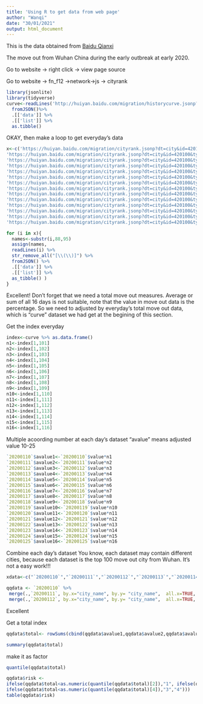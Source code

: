 ```yaml
---
title: 'Using R to get data from web page'
author: "Wanqi"
date: "30/01/2021"
output: html_document
---
```


This is the data obtained from [Baidu Qianxi](https://qianxi.baidu.com/2020/)

The move out from Wuhan China during the early outbreak at early 2020. 

Go to website -> right click -> view page source

Go to website -> fn_f12 ->network->js -> cityrank


```r
library(jsonlite)
library(tidyverse)
curve<-readLines('http://huiyan.baidu.com/migration/historycurve.jsonp?dt=city&id=420100&type=move_out&callback=')%>% str_remove_all("[\\(\\)]") %>%
  fromJSON()%>%
  .[['data']] %>%
  .[['list']] %>%
  as.tibble()
```


OKAY, then make a loop to get everyday's data
```r
x<-c('https://huiyan.baidu.com/migration/cityrank.jsonp?dt=city&id=420100&type=move_out&date=20200110&callback=', 'https://huiyan.baidu.com/migration/cityrank.jsonp?dt=city&id=420100&type=move_out&date=20200111&callback=', 'https://huiyan.baidu.com/migration/cityrank.jsonp?dt=city&id=420100&type=move_out&date=20200112&callback=',
'https://huiyan.baidu.com/migration/cityrank.jsonp?dt=city&id=420100&type=move_out&date=20200113&callback=',
'https://huiyan.baidu.com/migration/cityrank.jsonp?dt=city&id=420100&type=move_out&date=20200114&callback=',
'https://huiyan.baidu.com/migration/cityrank.jsonp?dt=city&id=420100&type=move_out&date=20200115&callback=',
'https://huiyan.baidu.com/migration/cityrank.jsonp?dt=city&id=420100&type=move_out&date=20200116&callback=',
'https://huiyan.baidu.com/migration/cityrank.jsonp?dt=city&id=420100&type=move_out&date=20200117&callback=',
'https://huiyan.baidu.com/migration/cityrank.jsonp?dt=city&id=420100&type=move_out&date=20200118&callback=',
'https://huiyan.baidu.com/migration/cityrank.jsonp?dt=city&id=420100&type=move_out&date=20200119&callback=',
'https://huiyan.baidu.com/migration/cityrank.jsonp?dt=city&id=420100&type=move_out&date=20200120&callback=',
'https://huiyan.baidu.com/migration/cityrank.jsonp?dt=city&id=420100&type=move_out&date=20200121&callback=',
'https://huiyan.baidu.com/migration/cityrank.jsonp?dt=city&id=420100&type=move_out&date=20200122&callback=',
'https://huiyan.baidu.com/migration/cityrank.jsonp?dt=city&id=420100&type=move_out&date=20200123&callback=',
'https://huiyan.baidu.com/migration/cityrank.jsonp?dt=city&id=420100&type=move_out&date=20200124&callback=',
'https://huiyan.baidu.com/migration/cityrank.jsonp?dt=city&id=420100&type=move_out&date=20200125&callback=')
```

```r
for (i in x){
  names<-substr(i,88,95)
  assign(names,
  readLines(i) %>% 
  str_remove_all("[\\(\\)]") %>%
  fromJSON() %>%
  .[['data']] %>%
  .[['list']] %>%
  as_tibble() )
}
```

Excellent!
Don't forget that we need a total move out measures. Average or sum of all 16 days is not suitable, note that the value in move out data is the percentage. So we need to adjusted by everyday's total move out data, which is "curve" dataset we had get at the begining of this section. 

Get the index everyday

```r
index<-curve %>% as.data.frame()
n1<-index[1,101]
n2<-index[1,102]
n3<-index[1,103]
n4<-index[1,104]
n5<-index[1,105]
n6<-index[1,106]
n7<-index[1,107]
n8<-index[1,108]
n9<-index[1,109]
n10<-index[1,110]
n11<-index[1,111]
n12<-index[1,112]
n13<-index[1,113]
n14<-index[1,114]
n15<-index[1,115]
n16<-index[1,116]
```


Multiple acoording number at each day's dataset
"avalue" means adjusted value 
10-25
```r
`20200110`$avalue1<-`20200110`$value*n1
`20200111`$avalue2<-`20200111`$value*n2
`20200112`$avalue3<-`20200112`$value*n3
`20200113`$avalue4<-`20200113`$value*n4
`20200114`$avalue5<-`20200114`$value*n5
`20200115`$avalue6<-`20200115`$value*n6
`20200116`$avalue7<-`20200116`$value*n7
`20200117`$avalue8<-`20200117`$value*n8
`20200118`$avalue9<-`20200118`$value*n9
`20200119`$avalue10<-`20200119`$value*n10
`20200120`$avalue11<-`20200120`$value*n11
`20200121`$avalue12<-`20200121`$value*n12
`20200122`$avalue13<-`20200122`$value*n13
`20200123`$avalue14<-`20200123`$value*n14
`20200124`$avalue15<-`20200124`$value*n15
`20200125`$avalue16<-`20200125`$value*n16
```


Combine each day's dataset
You know, each dataset may contain different cities, because each dataset is the top 100 move out city from Wuhan. It's not a easy work!!!
```r
xdata<-c("`20200110`","`20200111`","`20200112`","`20200113`","`20200114`","`20200115`","`20200116`","`20200117`","`20200118`","`20200119`","`20200120`","`20200121`","`20200122`","`20200123`","`20200124`","`20200125`")
```


```r
qqdata <- `20200110` %>% 
 merge(.,`20200111`, by.x="city_name", by.y= "city_name",  all.x=TRUE, all.y = TRUE) %>%
 merge(.,`20200112`, by.x="city_name", by.y= "city_name",  all.x=TRUE, all.y = TRUE) %>%  merge(.,`20200113`, by.x="city_name", by.y= "city_name",  all.x=TRUE, all.y = TRUE) %>%  merge(.,`20200114`, by.x="city_name", by.y= "city_name",  all.x=TRUE, all.y = TRUE) %>%  merge(.,`20200115`, by.x="city_name", by.y= "city_name",  all.x=TRUE, all.y = TRUE) %>%  merge(.,`20200116`, by.x="city_name", by.y= "city_name",  all.x=TRUE, all.y = TRUE) %>%  merge(.,`20200117`, by.x="city_name", by.y= "city_name",  all.x=TRUE, all.y = TRUE) %>%  merge(.,`20200118`, by.x="city_name", by.y= "city_name",  all.x=TRUE, all.y = TRUE) %>%  merge(.,`20200119`, by.x="city_name", by.y= "city_name",  all.x=TRUE, all.y = TRUE) %>%  merge(.,`20200120`, by.x="city_name", by.y= "city_name",  all.x=TRUE, all.y = TRUE) %>%  merge(.,`20200121`, by.x="city_name", by.y= "city_name",  all.x=TRUE, all.y = TRUE) %>%  merge(.,`20200122`, by.x="city_name", by.y= "city_name",  all.x=TRUE, all.y = TRUE) %>%  merge(.,`20200123`, by.x="city_name", by.y= "city_name",  all.x=TRUE, all.y = TRUE) %>%  merge(.,`20200124`, by.x="city_name", by.y= "city_name",  all.x=TRUE, all.y = TRUE) %>%  merge(.,`20200125`, by.x="city_name", by.y= "city_name",  all.x=TRUE, all.y = TRUE) 
```

Excellent

Get a total index

```r
qqdata$total<- rowSums(cbind(qqdata$avalue1,qqdata$avalue2,qqdata$avalue3,qqdata$avalue4,qqdata$avalue5,qqdata$avalue6,qqdata$avalue7,qqdata$avalue8,qqdata$avalue9,qqdata$avalue10,qqdata$avalue11,qqdata$avalue12,qqdata$avalue13,qqdata$avalue14,qqdata$avalue15,qqdata$avalue16,qqdata$avalue17,qqdata$avalue18,qqdata$avalue19,qqdata$avalue20,qqdata$avalue21,qqdata$avalue22,qqdata$avalue23,qqdata$avalue24,qqdata$avalue25),na.rm = TRUE)
```

```r
summary(qqdata$total)
```

make it as factor

```r
quantile(qqdata$total)
```


```r
qqdata$risk <- 
ifelse(qqdata$total<as.numeric(quantile(qqdata$total)[2]),"1", ifelse(qqdata$total<as.numeric(quantile(qqdata$total)[3]),"2",
ifelse(qqdata$total<as.numeric(quantile(qqdata$total)[4]),"3","4")))
table(qqdata$risk)
```

